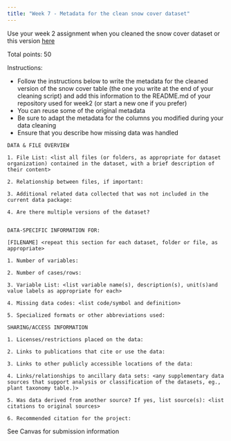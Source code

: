 ```yaml
---
title: "Week 7 - Metadata for the clean snow cover dataset"
---
```


Use your week 2 assignment when you cleaned the snow cover dataset or this version [here]()

Total points: 50

Instructions:

- Follow the instructions below to write the metadata for the cleaned version of the snow cover table (the one you write at the end of your cleaning script) and add this information to the README.md of your repository used for week2 (or start a new one if you prefer)
- You can reuse some of the original metadata
- Be sure to adapt the metadata for the columns you modified during your data cleaning
- Ensure that you describe how missing data was handled 


```
DATA & FILE OVERVIEW

1. File List: <list all files (or folders, as appropriate for dataset organization) contained in the dataset, with a brief description of their content>

2. Relationship between files, if important:

3. Additional related data collected that was not included in the current data package:

4. Are there multiple versions of the dataset? 


DATA-SPECIFIC INFORMATION FOR:

[FILENAME] <repeat this section for each dataset, folder or file, as appropriate>

1. Number of variables:

2. Number of cases/rows:

3. Variable List: <list variable name(s), description(s), unit(s)and value labels as appropriate for each>

4. Missing data codes: <list code/symbol and definition>

5. Specialized formats or other abbreviations used:

SHARING/ACCESS INFORMATION

1. Licenses/restrictions placed on the data:

2. Links to publications that cite or use the data:

3. Links to other publicly accessible locations of the data:

4. Links/relationships to ancillary data sets: <any supplementary data sources that support analysis or classification of the datasets, eg., plant taxonomy table.)>

5. Was data derived from another source? If yes, list source(s): <list citations to original sources>

6. Recommended citation for the project:
```


See Canvas for submission information